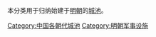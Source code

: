本分类用于归纳始建于[[明朝|明朝]]的[[城池|城池]]。

[[Category:中国各朝代城池|Category:中国各朝代城池]]
[[Category:明朝军事设施|Category:明朝军事设施]]